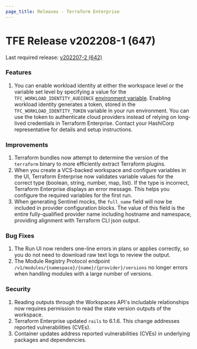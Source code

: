 ```yaml
---
page_title: Releases - Terraform Enterprise
---
```


# TFE Release v202208-1  (647)
Last required release: [v202207-2 (642)](https://www.terraform.io/enterprise/releases/2022/v202207-2)

### Features

1. You can enable workload identity at either the workspace level or the variable set level by specifying a value for the `TFC_WORKLOAD_IDENTITY_AUDIENCE` [environment variable](https://www.terraform.io/cloud-docs/workspaces/variables). Enabling workload identity generates a token, stored in the `TFC_WORKLOAD_IDENTITY_TOKEN` variable in your run environment. You can use the token to authenticate cloud providers instead of relying on long-lived credentials in Terraform Enterprise. Contact your HashiCorp representative for details and setup instructions. 

### Improvements

1. Terraform bundles now attempt to determine the version of the `terraform` binary to more efficiently extract Terraform plugins.
1. When you create a VCS-backed workspace and configure variables in the UI, Terraform Enterprise now validates variable values for the correct type (boolean, string, number, map, list). If the type is incorrect, Terraform Enterprise displays an error message. This helps you configure the required variables for the first run.
1. When generating Sentinel mocks, the `full_name` field will now be included in provider configuration blocks. The value of this field is the entire fully-qualified provider name including hostname and namespace, providing alignment with Terraform CLI json output.

### Bug Fixes

1. The Run UI now renders one-line errors in plans or applies correctly, so you do not need to download raw text logs to review the output.
1. The Module Registry Protocol endpoint `/v1/modules/{namespace}/{name}/{provider}/versions` no longer errors when handling modules with a large number of versions.

### Security

1. Reading outputs through the Workspaces API's includable relationships now requires permission to read the state version outputs of the workspace.
1. Terraform Enterprise updated `rails` to 6.1.6. This change addresses reported vulnerabilities (CVEs).
1. Container updates address reported vulnerabilities (CVEs) in underlying packages and dependencies.

